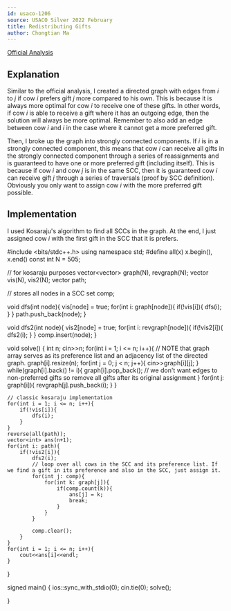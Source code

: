 ```yaml
---
id: usaco-1206
source: USACO Silver 2022 February
title: Redistributing Gifts
author: Chongtian Ma
---
```


[Official Analysis](http://www.usaco.org/current/data/sol_prob1_silver_feb22.html)

## Explanation

Similar to the official analysis, I created a directed graph with edges from $i$ to $j$ if cow $i$ prefers gift $j$ more compared to his own. 
This is because it is always more optimal for cow $i$ to receive one of these gifts. In other words, if cow $i$ is able to receive a gift where
it has an outgoing edge, then the solution will always be more optimal. Remember to also add an edge between cow $i$ and $i$ in the case where
it cannot get a more preferred gift.

Then, I broke up the graph into strongly connected components. If $i$ is in a strongly connected component, this means that cow $i$ can receive
all gifts in the strongly connected component through a series of reassignments and is guaranteed to have one or more preferred gift (including itself).
This is because if cow $i$ and cow $j$ is in the same SCC, then it is guaranteed cow $i$ can receive gift $j$ through a series of traversals (proof by
SCC definition). Obviously you only want to assign cow $i$ with the more preferred gift possible.

## Implementation

I used Kosaraju's algorithm to find all SCCs in the graph. At the end, I just assigned cow $i$ with the first gift in the SCC that it is prefers.

<LanguageSection>
<CPPSection>
  
#include <bits/stdc++.h>
using namespace std;
#define all(x) x.begin(), x.end()
const int N = 505;

// for kosaraju purposes
vector<vector<int>> graph(N), revgraph(N);
vector<bool> vis(N), vis2(N);
vector<int> path; 

// stores all nodes in a SCC
set<int> comp;

void dfs(int node){
    vis[node] = true;
    for(int i: graph[node]){
        if(!vis[i]){
            dfs(i);
        }
    }
    path.push_back(node);
}

void dfs2(int node){
    vis2[node] = true;
    for(int i: revgraph[node]){
        if(!vis2[i]){
            dfs2(i);
        }
    }
    comp.insert(node);
}

void solve() {
    int n; cin>>n;
    for(int i = 1; i <= n; i++){
        // NOTE that graph array serves as its preference list and an adjacency list of the directed graph.
        graph[i].resize(n);
        for(int j = 0; j < n; j++){
            cin>>graph[i][j];
        }
        while(graph[i].back() != i){
            graph[i].pop_back(); // we don't want edges to non-preferred gifts so remove all gifts after its original assignment
        }
        for(int j: graph[i]){
            revgraph[j].push_back(i);
        }
    }
    
    // classic kosaraju implementation
    for(int i = 1; i <= n; i++){
        if(!vis[i]){
            dfs(i);
        }
    }                    
    reverse(all(path));                 
    vector<int> ans(n+1);
    for(int i: path){
        if(!vis2[i]){
            dfs2(i);
            // loop over all cows in the SCC and its preference list. If we find a gift in its preference and also in the SCC, just assign it.
            for(int j: comp){
                for(int k: graph[j]){
                    if(comp.count(k)){
                        ans[j] = k;
                        break;
                    }
                }
            }

            comp.clear();
        }
    }
    for(int i = 1; i <= n; i++){
        cout<<ans[i]<<endl;
    }



}

signed main() {
    ios::sync_with_stdio(0);
    cin.tie(0);
    solve();

}
  
</CPPSection>
</LanguageSection>
